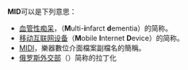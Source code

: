 {{noteTA
|G1=IT
}}
'''MID'''可以是下列意思：
* [[血管性痴呆|血管性痴呆]]，（'''M'''ulti-'''i'''nfarct '''d'''ementia）的简称。
* [[移动互联网设备|移动互联网设备]]（'''M'''obile '''I'''nternet '''D'''evice）的简称。
* [[MIDI|MIDI]]，樂器數位介面檔案副檔名的簡稱。
* [[俄罗斯外交部|俄罗斯外交部]]（{{lang-ru|'''М'''инистерство '''и'''ностранных '''д'''ел}}）简称的拉丁化
{{disambig|Cat=三字拉丁字母縮寫消歧義}}